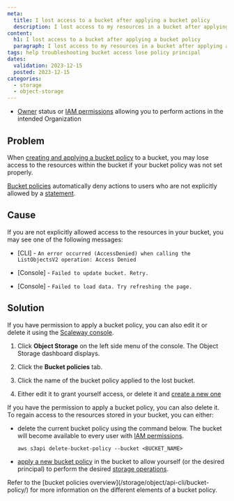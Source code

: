 ```yaml
---
meta:
  title: I lost access to a bucket after applying a bucket policy
  description: I lost access to my resources in a bucket after applying a bucket policy to it
content:
  h1: I lost access to a bucket after applying a bucket policy
  paragraph: I lost access to my resources in a bucket after applying a bucket policy to it
tags: help troubleshooting bucket access lose policy principal
dates:
  validation: 2023-12-15
  posted: 2023-12-15
categories:
  - storage
  - object-storage
---
```


<Macro id="requirements" />

- [Owner](/identity-and-access-management/iam/concepts/#owner) status or [IAM permissions](/identity-and-access-management/iam/concepts/#permission) allowing you to perform actions in the intended Organization

## Problem

When [creating and applying a bucket policy](/storage/object/api-cli/create-bucket-policy/) to a bucket, you may lose access to the resources within the bucket if your bucket policy was not set properly.

[Bucket policies](/storage/object/api-cli/bucket-policy/) automatically deny actions to users who are not explicitly allowed by a [statement](/storage/object/api-cli/bucket-policy/#statement).

<Macro id="important-bucket-policy" />

## Cause

If you are not explicitly allowed access to the resources in your bucket, you may see one of the following messages:

- \[CLI\] - `An error occurred (AccessDenied) when calling the ListObjectsV2 operation: Access Denied`

- \[Console\] - `Failed to update bucket. Retry.`

- \[Console\] - `Failed to load data. Try refreshing the page.`

## Solution

<Tabs id="bucket-policy-troubleshooting">
<TabsTab label="Scaleway console">

If you have permission to apply a bucket policy, you can also edit it or delete it using the [Scaleway console](https://console.scaleway.com).

1. Click **Object Storage** on the left side menu of the console. The Object Storage dashboard displays.

2. Click the **Bucket policies** tab.

3. Click the name of the bucket policy applied to the lost bucket.

4. Either edit it to grant yourself access, or delete it and [create a new one](/storage/object/how-to/create-bucket-policy/)
</TabsTab>
<TabsTab label="AWS CLI">

If you have the permission to apply a bucket policy, you can also delete it. To regain access to the resources stored in your bucket, you can either:

- delete the current bucket policy using the command below. The bucket will become available to every user with [IAM permissions](/identity-and-access-management/iam/concepts/#permission).
    ```
    aws s3api delete-bucket-policy --bucket <BUCKET_NAME>
    ```
- [apply a new bucket policy](/storage/object/api-cli/create-bucket-policy/) in the bucket to allow yourself (or the desired principal) to perform the desired [storage operations](/storage/object/api-cli/using-api-call-list/).

</TabsTab>
</Tabs>

<Message type="note">
  Refer to the [bucket policies overview](/storage/object/api-cli/bucket-policy/) for more information on the different elements of a bucket policy.
</Message>